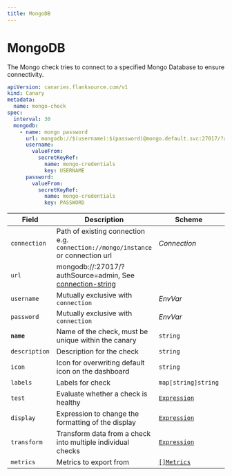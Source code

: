 ```yaml
---
title: MongoDB
---
```


# <Icon name="mongo" /> MongoDB

The Mongo check tries to connect to a specified Mongo Database to ensure connectivity.

```yaml
apiVersion: canaries.flanksource.com/v1
kind: Canary
metadata:
  name: mongo-check
spec:
  interval: 30
  mongodb:
    - name: mongo password
      url: mongodb://$(username):$(password)@mongo.default.svc:27017/?authSource=admin
      username:
        valueFrom:
          secretKeyRef:
            name: mongo-credentials
            key: USERNAME
      password:
        valueFrom:
          secretKeyRef:
            name: mongo-credentials
            key: PASSWORD

```

| Field | Description | Scheme | Required |
| ----- | ----------- | ------ | -------- |
| `connection` | Path of existing connection e.g. `connection://mongo/instance` or connection url <br /> <Commercial /> | <CommonLink to="connection" >*Connection*</CommonLink> | |
| `url` | mongodb://:27017/?authSource=admin, See [connection-string](https://docs.mongodb.com/manual/reference/connection-string/) |  | |
| `username` | Mutually exclusive with `connection` | <CommonLink to="authentication" anchor="envvar">*EnvVar*</CommonLink> | |
| `password` | Mutually exclusive with `connection` | <CommonLink to="authentication" anchor="envvar">*EnvVar*</CommonLink> | |
| **`name`**    | Name of the check, must be unique within the canary         | `string`                                     | Yes      |
| `description` | Description for the check                                   | `string`                                     |          |
| `icon`        | Icon for overwriting default icon on the dashboard          | `string`                                     |          |
| `labels`      | Labels for check                                            | `map[string]string`                          |          |
| `test`        | Evaluate whether a check is healthy                         | [`Expression`](../concepts/health-evaluation)  |          |
| `display`     | Expression to change the formatting of the display          | [`Expression`](../concepts/display-formatting) |          |
| `transform`   | Transform data from a check into multiple individual checks | [`Expression`](../concepts/transforms)          |          |
| `metrics`     | Metrics to export from                                      | [`[]Metrics`](../concepts/metrics-exporter)    |          |
